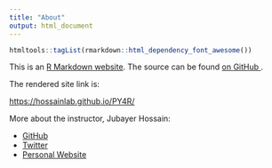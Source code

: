 ```yaml
---
title: "About"
output: html_document
---
```


```r
htmltools::tagList(rmarkdown::html_dependency_font_awesome())
```



This is an [R Markdown website](http://rmarkdown.rstudio.com/rmarkdown_websites.html). 
The source can be found [on GitHub <i class="fa fa-github"></i>](https://github.com/hossainlab/PY4R).

The rendered site link is:

<https://hossainlab.github.io/PY4R/>

More about the instructor, Jubayer Hossain:

- <i class="fa fa-github"></i> [GitHub](https://github.com/hossainlab/)
- <i class="fa fa-twitter"></i> [Twitter](https://twitter.com/Jhossain_28)
- <i class="fa fa-home"></i> [Personal Website](https://jhossain.com)


